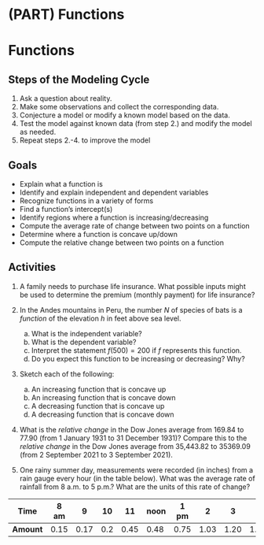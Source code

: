
# (PART) Functions {-}

# Functions

## Steps of the Modeling Cycle

1. Ask a question about reality.
2. Make some observations and collect the corresponding data.
3. Conjecture a model or modify a known model based on the data.
4. Test the model against known data (from step 2.) and modify the model as needed.
5. Repeat steps 2.-4. to improve the model

## Goals

- Explain what a function is
- Identify and explain independent and dependent variables
- Recognize functions in a variety of forms
- Find a function's intercept(s)
- Identify regions where a function is increasing/decreasing
- Compute the average rate of change between two points on a function
- Determine where a function is concave up/down
- Compute the relative change between two points on a function


## Activities

1. A family needs to purchase life insurance. What possible inputs might be used to determine the premium (monthly payment) for life insurance?

2. In the Andes mountains in Peru, the number $N$ of species of bats is a *function* of the elevation $h$ in feet above sea level. 
   a. What is the independent variable?
   b. What is the dependent variable?
   c. Interpret the statement $f(500)=200$ if $f$ represents this function.
   d. Do you expect this function to be increasing or decreasing? Why?

3. Sketch each of the following:
   a. An increasing function that is concave up
   b. An increasing function that is concave down
   c. A decreasing function that is concave up
   d. A decreasing function that is concave down

4. What is the *relative change* in the Dow Jones average from 169.84 to 77.90 (from 1 January 1931 to 31 December 1931)? Compare this to the *relative change* in the Dow Jones average from 35,443.82 to 35369.09 (from 2 September 2021 to 3 September 2021).

5. One rainy summer day, measurements were recorded (in inches) from a rain gauge every hour (in the table below). What was the average rate of rainfall from 8 a.m. to 5 p.m.? What are the units of this rate of change?

**Time**   | 8 am | 9 | 10 | 11 | noon | 1 pm | 2 | 3 | 4 | 5 pm
-------|-------|-------|-------|-------|-------|-------|-------|-------|-------|-------
**Amount** | 0.15 | 0.17 | 0.2 | 0.45 | 0.48 | 0.75 | 1.03 | 1.20 | 1.45 | 1.60

 

